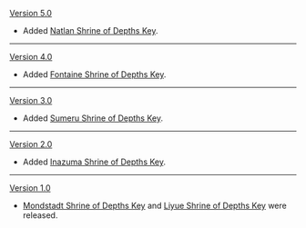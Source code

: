 {{Change History/Header}}
[[Version 5.0]]
*Added [[Natlan Shrine of Depths Key]].
----
[[Version 4.0]]
*Added [[Fontaine Shrine of Depths Key]].
----
[[Version 3.0]]
*Added [[Sumeru Shrine of Depths Key]].
----
[[Version 2.0]]
*Added [[Inazuma Shrine of Depths Key]].
----
[[Version 1.0]]
*[[Mondstadt Shrine of Depths Key]] and [[Liyue Shrine of Depths Key]] were released.